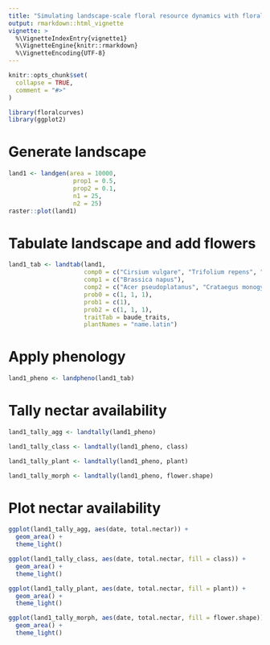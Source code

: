 ```yaml
---
title: "Simulating landscape-scale floral resource dynamics with floralcurves"
output: rmarkdown::html_vignette
vignette: >
  %\VignetteIndexEntry{vignette1}
  %\VignetteEngine{knitr::rmarkdown}
  %\VignetteEncoding{UTF-8}
---
```


```r
knitr::opts_chunk$set(
  collapse = TRUE,
  comment = "#>"
)
```

```r
library(floralcurves)
library(ggplot2)
```

# Generate landscape
```r
land1 <- landgen(area = 10000, 
                  prop1 = 0.5, 
                  prop2 = 0.1, 
                  n1 = 25, 
                  n2 = 25)
raster::plot(land1)
```

# Tabulate landscape and add flowers
```r
land1_tab <- landtab(land1, 
                     comp0 = c("Cirsium vulgare", "Trifolium repens", "Taraxacum agg."),
                     comp1 = c("Brassica napus"),
                     comp2 = c("Acer pseudoplatanus", "Crataegus monogyna", "Salix cinerea"),
                     prob0 = c(1, 1, 1),
                     prob1 = c(1),
                     prob2 = c(1, 1, 1),
                     traitTab = baude_traits,
                     plantNames = "name.latin")
```

# Apply phenology
```r
land1_pheno <- landpheno(land1_tab) 
```

# Tally nectar availability
```r
land1_tally_agg <- landtally(land1_pheno)

land1_tally_class <- landtally(land1_pheno, class)

land1_tally_plant <- landtally(land1_pheno, plant)

land1_tally_morph <- landtally(land1_pheno, flower.shape)
```

# Plot nectar availability
```r
ggplot(land1_tally_agg, aes(date, total.nectar)) +
  geom_area() +
  theme_light()

ggplot(land1_tally_class, aes(date, total.nectar, fill = class)) +
  geom_area() +
  theme_light()

ggplot(land1_tally_plant, aes(date, total.nectar, fill = plant)) +
  geom_area() +
  theme_light()

ggplot(land1_tally_morph, aes(date, total.nectar, fill = flower.shape)) +
  geom_area() +
  theme_light()
```
